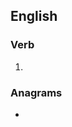 ==English==

===Verb===
{{head|en|verb form}}

# {{en-past of|serialize}}

===Anagrams===
* {{anagrams|en|Israelized|disrealize|idealizers}}